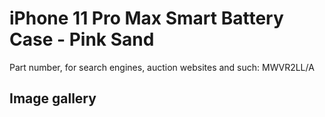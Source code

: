 
# iPhone 11 Pro Max Smart Battery Case - Pink Sand

Part number, for search engines, auction websites and such: MWVR2LL/A

## Image gallery

<div style={{ width: "768px" }}>
  <GalleryComponent
    images={[
      {
        original: "/everysource/MWVR2.png",
        thumbnail: "/everypreview/MWVR2.png",
      },
      {
        original: "/everysource/MWVR2_AV1.png",
        thumbnail: "/everypreview/MWVR2_AV1.png",
      },
      {
        original: "/everysource/MWVR2_AV2.png",
        thumbnail: "/everypreview/MWVR2_AV2.png",
      },
      {
        original: "/everysource/MWVR2_AV3.png",
        thumbnail: "/everypreview/MWVR2_AV3.png",
      },
      {
        original: "/everysource/MWVR2_AV4.png",
        thumbnail: "/everypreview/MWVR2_AV4.png",
      },
      {
        original: "/everysource/MWVR2_AV5.png",
        thumbnail: "/everypreview/MWVR2_AV5.png",
      },
      {
        original: "/everysource/MWVR2_AV6.png",
        thumbnail: "/everypreview/MWVR2_AV6.png",
      }
    ]}
  />
</div>